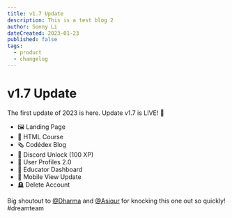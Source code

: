 ```yaml
---
title: v1.7 Update
description: This is a test blog 2
author: Sonny Li
dateCreated: 2023-01-23
published: false
tags:
  - product
  - changelog
---
```


# v1.7 Update

The first update of 2023 is here. Update v1.7 is LIVE! 🚀

- 🖼 Landing Page
- 🌋 HTML Course
- 🗞 Codédex Blog
- 🔑 Discord Unlock (100 XP)
- 👤 User Profiles 2.0
- 🏫 Educator Dashboard
- 📱 Mobile View Update
- 🪦 Delete Account

Big shoutout to [@Dharma](https://www.codedex.io/@dharma) and [@Asiqur](https://www.codedex.io/@asiqur) for knocking this one out so quickly! #dreamteam
